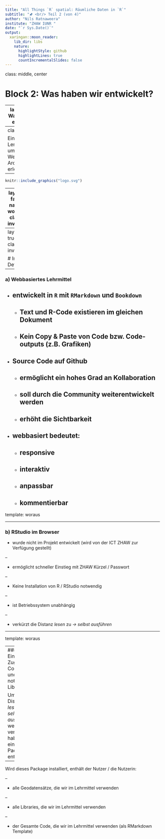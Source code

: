 ```yaml
---
title: "All Things `R` spatial: Räumliche Daten in `R`"
subtitle: "🖈 <br/> Teil 2 (von 4)"
author: "Nils Ratnaweera"
institute: "ZHAW IUNR "
date: "`r Sys.Date()`"
output:
  xaringan::moon_reader:
    lib_dir: libs
    nature:
      highlightStyle: github
      highlightLines: true
      countIncrementalSlides: false
---
```


class: middle, center

# Block 2: Was haben wir entwickelt?


---
layout: true
# Was haben wir entwickelt?


---
class: inverse

Eine Lernumgebung, um den Wechsel `R` → ArcGIS zu erleichtern
--

```r

knitr::include_graphics("logo.svg")

```

---
layout: false
name: woraus
class: inverse

# Woraus besteht arc2r?

Die Lernumgebung arc2r besteht aus folgenden Komponenten:

- a) Webbasiertes Lehrmittel (*arc2r/book*)
- b) RStudio im Browser\*
- c) Einfacher Zugriff auf Code, Daten und notwendigen Libraries (*arc2r/arc2r*)

.footnote[\* wird von der ICT ZHAW zur Verfügung gestellt]


---
layout: true
class: inverse 

# Im Detail

---

### a) Webbasiertes Lehrmittel

- entwickelt in `R` mit `RMarkdown` und `Bookdown`
--

  - Text und R-Code existieren im gleichen Dokument
--

  - Kein Copy & Paste von Code bzw. Code-outputs (z.B. Grafiken)
--

- Source Code auf Github
--

  - ermöglicht ein hohes Grad an Kollaboration
--

  - soll durch die Community weiterentwickelt werden
--

  - erhöht die Sichtbarkeit
--

- webbasiert bedeutet: 
--

  - responsive <!-- screenshot tablet -->
--

  - interaktiv <!-- demo webmap -->
--

  - anpassbar <!-- demo schriftarten, -grösse, Inhaltsverzeichnis -->
--

  - kommentierbar <!-- demo kommentare -->
---

template: woraus

---

### b) RStudio im Browser

- wurde nicht im Projekt entwickelt (wird von der ICT ZHAW zur Verfügung gestellt)

--

- ermöglicht schneller Einstieg mit ZHAW Kürzel / Passwort

--

- Keine Installation von R / RStudio notwendig

--

- ist Betriebssystem unabhängig

--

- verkürzt die Distanz *lesen* zu *→ selbst ausführen*

---

template: woraus

---
### c) Einfacher Zugriff auf Code, Daten und notwendigen Libraries

Um die Distanz *lesen → selbst ausführen* weiter zu verkürzen, haben wir ein `R`-Package entwickelt.

--

Wird dieses Package installiert, enthält der Nutzer / die Nutzerin:

--

- alle Geodatensätze, die wir im Lehrmittel verwenden

--

- alle Libraries, die wir im Lehrmittel verwenden

--

- der Gesamte Code, die wir im Lehrmittel verwenden (als RMarkdown Template)



